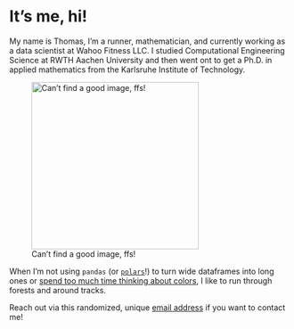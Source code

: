 
# It's me, hi!

My name is Thomas, I'm a runner, mathematician, and currently working as a data scientist at Wahoo Fitness LLC.
I studied Computational Engineering Science at RWTH Aachen University and then went ont to get a Ph.D. in applied mathematics from the Karlsruhe Institute of Technology.

::: {.column-margin}
![Can't find a good image, ffs!](IMG_0776.jpeg){width=300}
:::

When I'm not using `pandas` (or [`polars`](https://www.pola.rs/)!) to turn wide dataframes into long ones or [spend too much time thinking about colors](https://thomascamminady.github.io/dicopal/#stop-talking-i-want-colors), I like to run through forests and around tracks.

Reach out via this randomized, unique [email address](mailto:harbor-irony0h@icloud.com) if you want to contact me!


